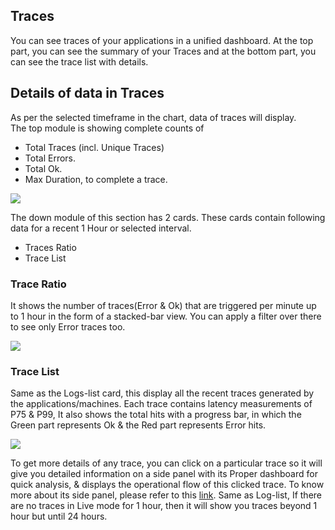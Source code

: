 Traces
------

You can see traces of your applications in a unified dashboard. At the top part, you can see the summary of your Traces and at the bottom part, you can see the trace list with details.

Details of data in Traces
-------------------------

As per the selected timeframe in the chart, data of traces will display.\
The top module is showing complete counts of  

-   Total Traces (incl. Unique Traces)
-   Total Errors.
-   Total Ok.
-   Max Duration, to complete a trace.

<img src="/images/unified-dashboard/dashboard-16.png" />

The down module of this section has 2 cards. These cards contain following data for a recent 1 Hour or selected interval.

-   Traces Ratio
-   Trace List

### Trace Ratio
It shows the number of traces(Error & Ok) that are triggered per minute up to 1 hour in the form of a stacked-bar view. You can apply a filter over there to see only Error traces too.

<img src="/images/unified-dashboard/dashboard-17.png" />

### Trace List
Same as the Logs-list card, this display all the recent traces generated by the applications/machines. Each trace contains latency measurements of P75 & P99, It also shows the total hits with a progress bar, in which the Green part represents Ok & the Red part represents Error hits.

<img src="/images/unified-dashboard/dashboard-18.png" />

To get more details of any trace, you can click on a particular trace so it will give you detailed information on a side panel with its Proper dashboard for quick analysis, & displays the operational flow of this clicked trace. To know more about its side panel, please refer to this [link](https://docs.middleware.io/docs/traces).
<Note> Same as Log-list, If there are no traces in Live mode for 1 hour, then it will show you traces beyond 1 hour but until 24 hours. </Note>

